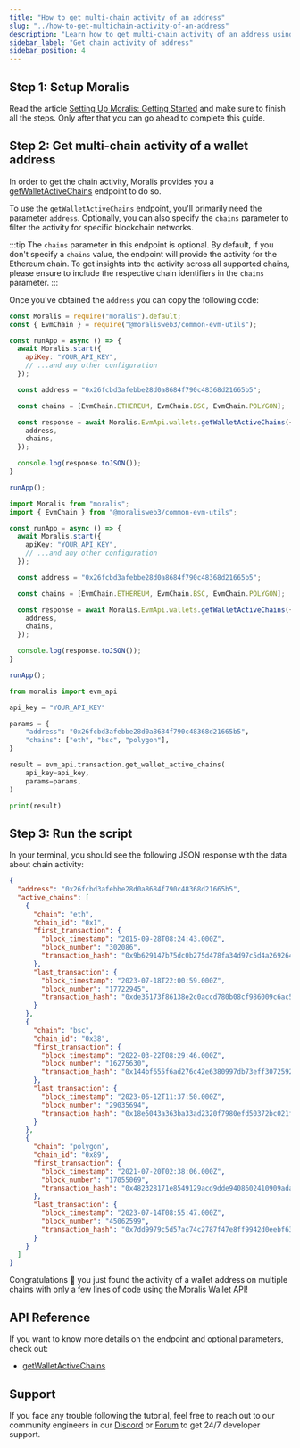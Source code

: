 ```yaml
---
title: "How to get multi-chain activity of an address"
slug: "../how-to-get-multichain-activity-of-an-address"
description: "Learn how to get multi-chain activity of an address using the Moralis Wallet API."
sidebar_label: "Get chain activity of address"
sidebar_position: 4
---
```





## Step 1: Setup Moralis

Read the article [Setting Up Moralis: Getting Started](/web3-data-api/evm/get-your-api-key) and make sure to finish all the steps. Only after that you can go ahead to complete this guide.

## Step 2: Get multi-chain activity of a wallet address

In order to get the chain activity, Moralis provides you a [getWalletActiveChains](/web3-data-api/evm/reference/wallet-api/get-chain-activity-by-wallet) endpoint to do so.

To use the `getWalletActiveChains` endpoint, you'll primarily need the parameter `address`. Optionally, you can also specify the `chains` parameter to filter the activity for specific blockchain networks.

:::tip
The `chains` parameter in this endpoint is optional. By default, if you don't specify a `chains` value, the endpoint will provide the activity for the Ethereum chain. To get insights into the activity across all supported chains, please ensure to include the respective chain identifiers in the `chains` parameter.
:::

Once you've obtained the `address` you can copy the following code:


<Tabs groupId="programming-language">
  <TabItem value="javascript" label="index.js (JavaScript)" default>

```javascript index.js
const Moralis = require("moralis").default;
const { EvmChain } = require("@moralisweb3/common-evm-utils");

const runApp = async () => {
  await Moralis.start({
    apiKey: "YOUR_API_KEY",
    // ...and any other configuration
  });

  const address = "0x26fcbd3afebbe28d0a8684f790c48368d21665b5";

  const chains = [EvmChain.ETHEREUM, EvmChain.BSC, EvmChain.POLYGON];

  const response = await Moralis.EvmApi.wallets.getWalletActiveChains({
    address,
    chains,
  });

  console.log(response.toJSON());
}

runApp();
```

</TabItem>
<TabItem value="typescript" label="index.ts (TypeScript)">

```typescript index.ts
import Moralis from "moralis";
import { EvmChain } from "@moralisweb3/common-evm-utils";

const runApp = async () => {
  await Moralis.start({
    apiKey: "YOUR_API_KEY",
    // ...and any other configuration
  });

  const address = "0x26fcbd3afebbe28d0a8684f790c48368d21665b5";

  const chains = [EvmChain.ETHEREUM, EvmChain.BSC, EvmChain.POLYGON];

  const response = await Moralis.EvmApi.wallets.getWalletActiveChains({
    address,
    chains,
  });

  console.log(response.toJSON());
}

runApp();
```

</TabItem>
<TabItem value="python" label="index.py (Python)">

```python index.py
from moralis import evm_api

api_key = "YOUR_API_KEY"

params = {
    "address": "0x26fcbd3afebbe28d0a8684f790c48368d21665b5",
    "chains": ["eth", "bsc", "polygon"],
}

result = evm_api.transaction.get_wallet_active_chains(
    api_key=api_key,
    params=params,
)

print(result)
```

</TabItem>
</Tabs>

## Step 3: Run the script


<RunTheScript />

In your terminal, you should see the following JSON response with the data about chain activity:

```json
{
  "address": "0x26fcbd3afebbe28d0a8684f790c48368d21665b5",
  "active_chains": [
    {
      "chain": "eth",
      "chain_id": "0x1",
      "first_transaction": {
        "block_timestamp": "2015-09-28T08:24:43.000Z",
        "block_number": "302086",
        "transaction_hash": "0x9b629147b75dc0b275d478fa34d97c5d4a26926457540b15a5ce871df36c23fd"
      },
      "last_transaction": {
        "block_timestamp": "2023-07-18T22:00:59.000Z",
        "block_number": "17722945",
        "transaction_hash": "0xde35173f86138e2c0accd780b08cf986009c6ac577d441fe49050764666493e4"
      }
    },
    {
      "chain": "bsc",
      "chain_id": "0x38",
      "first_transaction": {
        "block_timestamp": "2022-03-22T08:29:46.000Z",
        "block_number": "16275630",
        "transaction_hash": "0x144bf655f6ad276c42e6380997db73eff30725923a2c089fb7e57b3e3d07a32b"
      },
      "last_transaction": {
        "block_timestamp": "2023-06-12T11:37:50.000Z",
        "block_number": "29035694",
        "transaction_hash": "0x18e5043a363ba33ad2320f7980efd50372bc021fb1b3041e7831db9058492551"
      }
    },
    {
      "chain": "polygon",
      "chain_id": "0x89",
      "first_transaction": {
        "block_timestamp": "2021-07-20T02:38:06.000Z",
        "block_number": "17055069",
        "transaction_hash": "0x482328171e8549129acd9dde9408602410909adac2e4e46a9591592b2e0e1a24"
      },
      "last_transaction": {
        "block_timestamp": "2023-07-14T08:55:47.000Z",
        "block_number": "45062599",
        "transaction_hash": "0x7dd9979c5d57ac74c2787f47e8ff9942d0eebf6375ab5262ac48d0455b9c3de3"
      }
    }
  ]
}
```

Congratulations 🥳 you just found the activity of a wallet address on multiple chains with only a few lines of code using the Moralis Wallet API!


## API Reference

If you want to know more details on the endpoint and optional parameters, check out:

<ul>
  <li><a href="/web3-data-api/evm/reference/wallet-api/get-chain-activity-by-wallet">getWalletActiveChains</a></li>
</ul>

## Support

If you face any trouble following the tutorial, feel free to reach out to our community engineers in our [Discord](https://moralis.io/discord) or [Forum](https://forum.moralis.io) to get 24/7 developer support.
